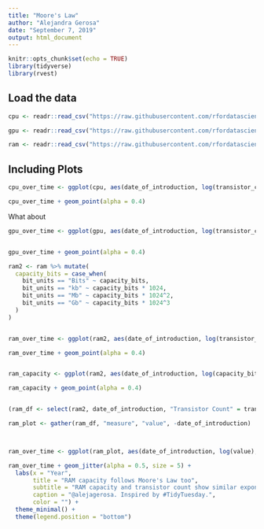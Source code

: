 ```yaml
---
title: "Moore's Law"
author: "Alejandra Gerosa"
date: "September 7, 2019"
output: html_document
---
```


```r
knitr::opts_chunk$set(echo = TRUE)
library(tidyverse)
library(rvest)


```

## Load the data


```r
cpu <- readr::read_csv("https://raw.githubusercontent.com/rfordatascience/tidytuesday/master/data/2019/2019-09-03/cpu.csv")

gpu <- readr::read_csv("https://raw.githubusercontent.com/rfordatascience/tidytuesday/master/data/2019/2019-09-03/gpu.csv")

ram <- readr::read_csv("https://raw.githubusercontent.com/rfordatascience/tidytuesday/master/data/2019/2019-09-03/ram.csv")


```

## Including Plots


```r

cpu_over_time <- ggplot(cpu, aes(date_of_introduction, log(transistor_count), size = area))

cpu_over_time + geom_point(alpha = 0.4)

```

What about 

```r
gpu_over_time <- ggplot(gpu, aes(date_of_introduction, log(transistor_count), size = area))


gpu_over_time + geom_point(alpha = 0.4)

```

```r

ram2 <- ram %>% mutate(
  capacity_bits = case_when(
    bit_units == "Bits" ~ capacity_bits,
    bit_units == "kb" ~ capacity_bits * 1024,
    bit_units == "Mb" ~ capacity_bits * 1024^2,
    bit_units == "Gb" ~ capacity_bits * 1024^3
  )
)


ram_over_time <- ggplot(ram2, aes(date_of_introduction, log(transistor_count)))

ram_over_time + geom_point(alpha = 0.4)


ram_capacity <- ggplot(ram2, aes(date_of_introduction, log(capacity_bits)))

ram_capacity + geom_point(alpha = 0.4)


(ram_df <- select(ram2, date_of_introduction, "Transistor Count" = transistor_count, "Capacity (Bits)" = capacity_bits))

ram_plot <- gather(ram_df, "measure", "value", -date_of_introduction)



ram_over_time <- ggplot(ram_plot, aes(date_of_introduction, log(value), color = measure))

ram_over_time + geom_jitter(alpha = 0.5, size = 5) +
  labs(x = "Year",
       title = "RAM capacity follows Moore's Law too",
       subtitle = "RAM capacity and transistor count show similar exponential growth over time",
       caption = "@alejagerosa. Inspired by #TidyTuesday.",
       color = "") +
  theme_minimal() +
  theme(legend.position = "bottom")




```
